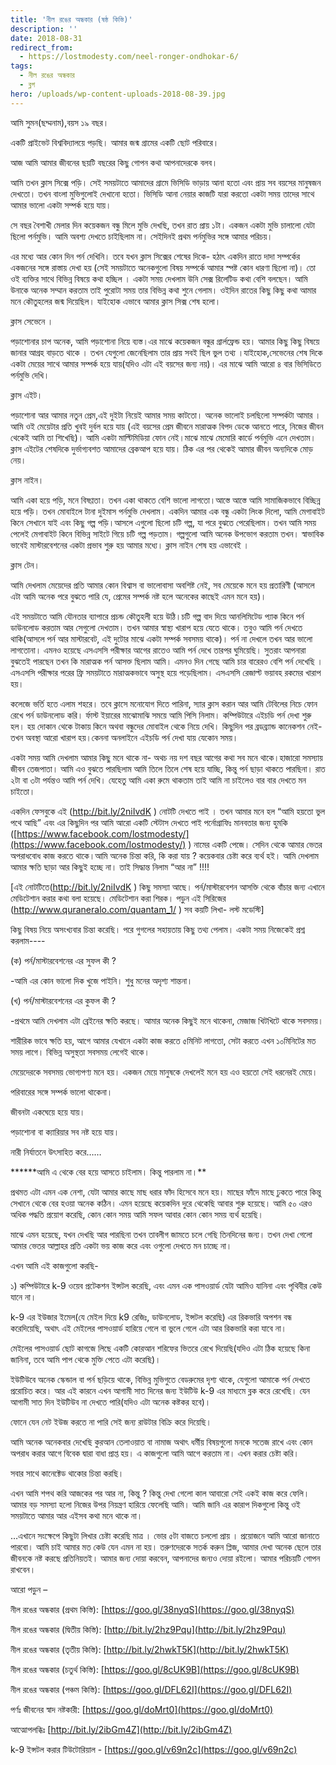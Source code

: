 ```yaml
---
title: 'নীল রঙের অন্ধকার (ষষ্ঠ কিস্তি)'
description: ''
date: 2018-08-31
redirect_from:
  - https://lostmodesty.com/neel-ronger-ondhokar-6/
tags:
  - নীল রঙের অন্ধকার
  - ব্লগ
hero: /uploads/wp-content-uploads-2018-08-39.jpg
---
```


আমি সুমন(ছদ্মনাম),বয়স ১৯ বছর।

একটি প্রাইভেট বিশ্ববিদ্যালয়ে পড়ছি। আমার জন্ম গ্রামের একটি ছোট পরিবারে।

আজ আমি আমার জীবনের ছয়টি বছরের কিছু গোপন কথা আপনাদেরকে বলব।

আমি তখন ক্লাস সিক্সে পড়ি। সেই সময়টাতে আমাদের গ্রামে ভিসিডি ভাড়ায় আনা হতো এবং প্রায় সব বয়সের মানুষজন দেখতো। তখন বাংলা মুভিগুলোই দেখানো হতো। ভিসিডি আনা নেয়ার কাজটি যারা করতো একটা সময় তাদের সাথে আমার ভালো একটা সম্পর্ক হয়ে যায়।

সে বছর বৈশাখী মেলার দিন কয়েকজন বন্ধু মিলে মুভি দেখছি, তখন রাত প্রায় ১টা। একজন একটা মুভি চালালো যেটা ছিলো পর্নমুভি। আমি অবশ্য দেখতে চাইছিলাম না। সেইদিনই প্রথম পর্নমুভির সঙ্গে আমার পরিচয়।

এর মধ্যে আর কোন দিন পর্ন দেখিনি। তবে যখন ক্লাস সিক্সের শেষের দিকে- হঠাৎ একদিন রাতে দাদা সম্পর্কের একজনের সঙ্গে রাস্তায় দেখা হয় (সেই সময়টাতে অনেকগুলো বিষয় সম্পর্কে আমার স্পষ্ট কোন ধারণা ছিলো না)। তো ওই ব্যক্তির সাথে বিভিন্ন বিষয়ে কথা হচ্ছিল । একটা সময় দেখলাম উনি সেক্স রিলেটিড কথা বেশি বলছেন। আমি উনাকে অনেক সম্মান করতাম তাই পুরোটা সময় তার বিভিন্ন কথা শুনে গেলাম। ওইদিন রাতের কিছু কিছু কথা আমার মনে কৌতুহলের জন্ম দিয়েছিল। যাইহোক এভাবে আমার ক্লাস সিক্স শেষ হলো।

ক্লাস সেভেনে ।

পড়াশোনার চাপ অনেক, আমি পড়াশোনা নিয়ে ব্যস্ত।এর মাঝে কয়েকজন বন্ধুর গ্রার্লফ্রেন্ড হয়। আমার কিছু কিছু বিষয়ে জানার আগ্রহ বাড়তে থাকে । তখন যেগুলো জেনেছিলাম তার প্রায় সবই ছিল ভুল তথ্য ।যাইহোক,সেভেনের শেষ দিকে একটা মেয়ের সাথে আমার সম্পর্ক হয়ে যায়(যদিও এটা এই বয়সের জন্য নয়)। এর মাঝে আমি আরো ৪ বার ভিসিডিতে পর্নমুভি দেখি।

ক্লাস এইট।

পড়াশোনা আর আমার নতুন প্রেম,এই দুইটা নিয়েই আমার সময় কাটতো। অনেক ভালোই চলছিলো সম্পর্কটা আমার । আমি ওই মেয়েটার প্রতি খুবই দুর্বল হয়ে যায় (এই বয়সের প্রেম জীবনে মারাত্মক বিপদ ডেকে আনতে পারে, নিজের জীবন থেকেই আমি তা শিখেছি)। আমি একটা মাল্টিমিডিয়া ফোন নেই।মাঝে মাঝে মেমোরি কার্ডে পর্নমুভি এনে দেখতাম। ক্লাস এইটের শেষদিকে দুর্ভাগ্যবশত আমাদের ব্রেকআপ হয়ে যায়। ঠিক এর পর থেকেই আমার জীবন অন্যদিকে মোড় নেয়।

ক্লাস নাইন।

আমি একা হয়ে পড়ি, মনে বিষণ্ণতা। তখন একা থাকতে বেশি ভালো লাগতো।আস্তে আস্তে আমি সামাজিকভাবে বিচ্ছিন্ন হয়ে পড়ি। তখন মোবাইলে টানা দুইমাস পর্নমুভি দেখলাম। একদিন আমার এক বন্ধু একটা লিংক দিলো, আমি মেগাবাইট কিনে সেখানে যাই এবং কিছু গল্প পড়ি।আসলে এগুলো ছিলো চটি গল্প, যা পরে বুঝতে পেরেছিলাম। তখন আমি সময় পেলেই মেগাবাইট কিনে বিভিন্ন সাইটে গিয়ে চটি গল্প পড়তাম। গল্পগুলো আমি অনেক উপভোগ করতাম তখন। স্বাভাবিক ভাবেই মাস্টারবেশনের একটা প্রভাব শুরু হয় আমার মধ্যে। ক্লাস নাইন শেষ হয় এভাবেই ।

ক্লাস টেন।

আমি দেখলাম মেয়েদের প্রতি আমার কোন বিশ্বাস বা ভালোবাসা অবশিষ্ট নেই, সব মেয়েকে মনে হয় প্রতারিণী (আসলে এটা আমি অনেক পরে বুঝতে পারি যে, প্রেমের সম্পর্ক নষ্ট হলে অনেকের কাছেই এমন মনে হয়)।

এই সময়টাতে আমি যৌনতার ব্যাপারে প্রচন্ড কৌতুহলী হয়ে উঠি।চটি গল্প বাদ দিয়ে আনলিমিটেড প্যাক কিনে পর্ন ডাউনলোড করতাম আর সেগুলো দেখতাম। তখন আমার স্বাস্থ্য খারাপ হয়ে যেতে থাকে। তবুও আমি পর্ন দেখতে থাকি(আসলে পর্ন আর মাস্টারবেট, এই দুটোর মাঝে একটা সম্পর্ক সবসময় থাকে)। পর্ন না দেখলে তখন আর ভালো লাগতোনা। এমনও হয়েছে এসএসসি পরীক্ষার আগের রাতেও আমি পর্ন দেখে তারপর ঘুমিয়েছি। সুতরাং আপনারা বুঝতেই পারছেন তখন কি মারাত্মক পর্ন আসক্ত ছিলাম আমি। এমনও দিন গেছে আমি চার বারেরও বেশি পর্ন দেখেছি । এসএসসি পরীক্ষার পরের ফ্রি সময়টাতে মারাত্মকভাবে অসুস্থ হয়ে পড়েছিলাম। এসএসসি রেজাল্ট ভয়াবহ রকমের খারাপ হয়।

কলেজে ভর্তি হতে এলাম শহরে। তবে ক্লাসে মনোযোগ দিতে পারিনা, স্যার ক্লাস করান আর আমি টেবিলের নিচে ফোন রেখে পর্ন ডাউনলোড করি। র্ফাস্ট ইয়ারের মাঝোমাঝি সময়ে আমি পিসি নিলাম। কম্পিউটারে এইচডি পর্ন দেখা শুরু হল। হয় দোকান থেকে টাকায় কিনে অথবা বন্ধুদের মোবাইল থেকে নিয়ে দেখি। কিছুদিন পর ব্রডব্র্যান্ড কানেকশন নেই- তখন অবস্থা আরো খারাপ হয়।কেননা অনলাইনে এইচডি পর্ন দেখা যায় যেকোন সময়।

একটা সময় আমি দেখলাম আমার কিছু মনে থাকে না- অথচ নয় দশ বছর আগের কথা সব মনে থাকে।হাজারো সমস্যায় জীবন তেজপাতা। আমি এও বুঝতে পারছিলাম আমি তিলে তিলে শেষ হয়ে যাচ্ছি, কিন্তু পর্ন ছাড়া থাকতে পারছিনা। রাত ২টা বা ৩টা পর্যন্তও আমি পর্ন দেখি। যেহেতু আমি একা রুমে থাকতাম তাই আমি না চাইলেও বার বার দেখতে মন চাইতো।

একদিন ফেসবুকে এই (http://bit.ly/2niIvdK ) নোটটি দেখতে পাই । তখন আমার মনে হল “আমি হয়তো ভুল পথে আছি” এবং এর কিছুদিন পর আমি আরো একটি স্টেটাস দেখতে পাই পর্নোগ্রাফিঃ মানবতার জন্য হুমকি ([https://www.facebook.com/lostmodesty/](https://www.facebook.com/lostmodesty/) ) নামের একটি পেজে। সেদিন থেকে আমার ভেতর অপরাধবোধ কাজ করতে থাকে।আমি অনেক চিন্তা করি, কি করা যায় ? কয়েকবার চেষ্টা করে ব্যর্থ হই। আমি দেখলাম আমার ক্ষতি ছাড়া আর কিছুই হচ্ছে না। তাই সিদ্ধান্ত নিলাম “আর না” !!!!

\[এই নোটটিতে(http://bit.ly/2niIvdK ) কিছু সমস্যা আছে। পর্ন/মাস্টারবেশন আসক্তি থেকে বাঁচার জন্য এখানে মেডিটেশান করার কথা বলা হয়েছে। মেডিটেশান করা শিরক। পড়ুন এই সিরিজের (http://www.quraneralo.com/quantam_1/ ) সব কয়টি লিখা- লস্ট মডেস্টি]

কিছু বিষয় নিয়ে অসংখ্যবার চিন্তা করেছি। পরে গুগলের সহায়তায় কিছু তথ্য পেলাম। একটা সময় নিজেকেই প্রশ্ন করলাম----

(ক) পর্ন/মাস্টারবেশনের এর সুফল কী ?

\-আমি এর কোন ভালো দিক খুজে পাইনি। শুধু মনের অদৃশ্য শান্তনা।

(খ) পর্ন/মাস্টারবেশনের এর কুফল কী ?

\-প্রথমে আমি দেখলাম এটা ব্রেইনের ক্ষতি করছে। আমার অনেক কিছুই মনে থাকেনা, মেজাজ খিটখিটে থাকে সবসময়।

শারীরিক ভাবে ক্ষতি হয়, আগে আমার যেখানে একটা কাজ করতে ৫মিনিট লাগতো, সেটা করতে এখন ১০মিনিটের মত সময় লাগে। বিভিন্ন অসুস্থতা সবসময় লেগেই থাকে।

মেয়েদেরকে সবসময় ভোগ্যপণ্য মনে হয়। একজন মেয়ে মানুষকে দেখলেই মনে হয় এও হয়তো সেই ধরনেরই মেয়ে।

পরিবারের সঙ্গে সম্পর্ক ভালো থাকেনা।

জীবনটা একঘেয়ে হয়ে যায়।

পড়াশোনা বা ক্যারিয়ার সব নষ্ট হয়ে যায়।

নারী নির্যাতনে উৎসাহিত করে……

**\*\***আমি এ থেকে বের হয়ে আসতে চাইলাম। কিন্তু পারলাম না।\*\*

প্রথমত এটা এমন এক নেশা, যেটা আমার কাছে মাছ ধরার ফাঁদ হিসেবে মনে হয়। মাছের ফাঁদে মাছে ঢুকতে পারে কিন্তু সেখানে থেকে বের হওয়া অনেক কঠিন। এমন হয়েছে কয়েকদিন দুরে থেকেছি আবার শুরু হয়েছে। আমি ৫০ এরও অধিক পদ্ধতি প্রয়োগ করেছি, কোন কোন সময় আমি সফল আবার কোন কোন সময় ব্যর্থ হয়েছি।

মাঝে এমন হয়েছে, যখন দেখছি আর পারছিনা তখন তাবলীগ জামতে চলে গেছি তিনদিনের জন্য। তখন দেখা গেলো আমার ভেতর আল্লাহর প্রতি একটা ভয় কাজ করে এবং ওগুলো দেখতে মন চাচ্ছে না।

এখন আমি এই কাজগুলো করছি-

১) কম্পিউটারে k-9 ওয়েব প্রটেকশন ইন্সটল করেছি, এবং এমন এক পাসওয়ার্ড যেটা আমিও যানিনা এবং পৃথিবীর কেউ যানে না।

k-9 এর ইউজার ইমেল(যে মেইল দিয়ে k9 রেজিঃ, ডাউনলোড, ইন্সটল করেছি) এর রিকভারি অপশন বন্ধ করেদিয়েছি, অথাৎ এই মেইলের পাসওয়ার্ড হারিয়ে গেলে বা ভুলে গেলে এটা আর রিকভারি করা যাবে না।

মেইলের পাসওয়ার্ড ছোট কাগজে লিছে একটি কোরআন শরিফের ভিতরে রেখে দিয়েছি(যদিও এটা ঠিক হয়েছে কিনা জানিনা, তবে আমি পাপ থেকে মুক্তি পেতে এটা করেছি)।

ইউটিউবে অনেক স্কেন্ডাল বা পর্ন ছড়িয়ে থাকে, বিভিন্ন মুভিগুতে বেডরুমের দৃশ্য থাকে, যেগুলো আমাকে পর্ন দেখতে প্ররোচিত করে। আর এই কারনে এখন আগামী সাত দিনের জন্য ইউটিউ k-9 এর মাধ্যমে ব্লক করে রেখেছি। যেন আগামী সাত দিন ইউটিউব না দেখতে পারি(যদিও এটা অনেক কষ্টকর হবে)।

ফোনে যেন নেট ইউজ করতে না পারি সেই জন্য রাউটার বিক্রি করে দিয়েছি।

আমি অনেক অনেকবার দেখেছি কুরআন তেলাওয়াত বা নামাজ অথাৎ ধর্মীয় বিষয়গুলো মনকে সতেজ রাখে এবং কোন অপরাধ করার আগে বিবেক দ্বারা বাধা প্রাপ্ত হয়। এ কাজগুলো আমি আগে করতাম না। এখন করার চেষ্টা করি।

সবার সাথে কানেক্টেড থাকোর চিন্তা করছি।

এখন আমি শপথ করি আজকের পর আর না, কিন্তু ? কিন্তু দেখা গেলো কাল আবারো সেই একই কাজ করে ফেলি।আমার বড় সমস্যা হলো নিজের উপর নিয়ন্ত্রণ হারিয়ে ফেলেছি আমি। আমি জানি এর কারাপ দিকগুলো কিন্তু ওই সময়টাতে আমার আর এইসব কথা মনে থাকে না।

…এখানে সংক্ষেপে কিছুটা লিখার চেষ্টা করেছি মাত্র । ভোর ৫টা বাজতে চললো প্রায় । প্রয়োজনে আমি আরো জানাতে পারবো। আমি চাই আমার মত কেউ যেন এমন না হয়। তরুণদেরকে সতর্ক করুন প্লিজ, আমার দেখা অনেক ছেলে তার জীবনকে নষ্ট করছে প্রতিনিয়তই। আমার জন্য দোয়া করবেন, আপনাদের জন্যও দোয়া রইলো। আমার পরিচয়টি গোপন রাখবেন।

আরো পড়ুন –

নীল রঙের অন্ধকার (প্রথম কিস্তি): [https://goo.gl/38nyqS](https://goo.gl/38nyqS)

নীল রঙের অন্ধকার (দ্বিতীয় কিস্তি): [http://bit.ly/2hz9Pqu](http://bit.ly/2hz9Pqu)

নীল রঙের অন্ধকার (তৃতীয় কিস্তি): [http://bit.ly/2hwkT5K](http://bit.ly/2hwkT5K)

নীল রঙের অন্ধকার (চতুর্থ কিস্তি): [https://goo.gl/8cUK9B](https://goo.gl/8cUK9B)

নীল রঙের অন্ধকার (পঞ্চম কিস্তি): [https://goo.gl/DFL62I](https://goo.gl/DFL62I)

পর্ণঃ জীবনের স্বাদ নষ্টকারী: [https://goo.gl/doMrt0](https://goo.gl/doMrt0)

আত্মোপলব্ধিঃ [http://bit.ly/2ibGm4Z](http://bit.ly/2ibGm4Z)

k-9 ইন্সটল করার টিউটোরিয়াল - [https://goo.gl/v69n2c](https://goo.gl/v69n2c)
